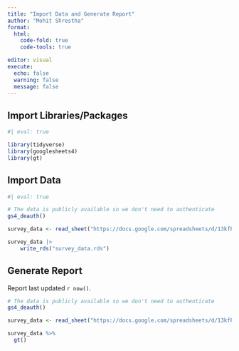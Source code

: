 ```yaml
---
title: "Import Data and Generate Report"
author: "Mohit Shrestha"
format: 
  html:
    code-fold: true
    code-tools: true

editor: visual
execute: 
  echo: false
  warning: false
  message: false
---
```


## Import Libraries/Packages

```r
#| eval: true

library(tidyverse)
library(googlesheets4)
library(gt)
```

## Import Data

```r
#| eval: true

# The data is publicly available so we don't need to authenticate
gs4_deauth()

survey_data <- read_sheet("https://docs.google.com/spreadsheets/d/13kfPtyQP1xmL4Rn6rfJHgJcAblfH7pxS5RvdmGe6BHg/edit#gid=564559734")

survey_data |> 
    write_rds("survey_data.rds")
```

## Generate Report

Report last updated `r now()`.

```r
# The data is publicly available so we don't need to authenticate
gs4_deauth()

survey_data <- read_sheet("https://docs.google.com/spreadsheets/d/13kfPtyQP1xmL4Rn6rfJHgJcAblfH7pxS5RvdmGe6BHg/edit?usp=sharing")

survey_data %>%
  gt()
```

